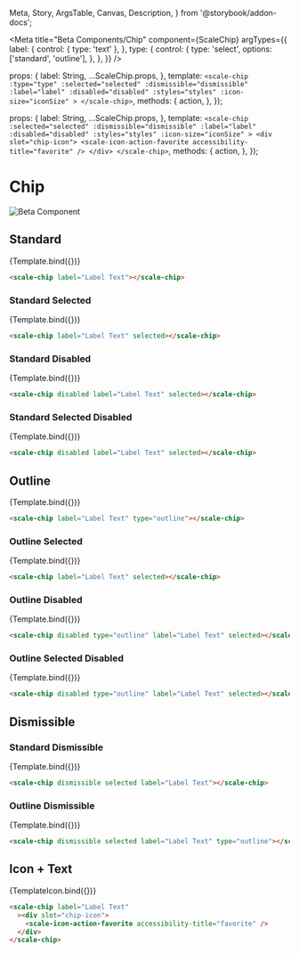   Meta,
  Story,
  ArgsTable,
  Canvas,
  Description,
} from '@storybook/addon-docs';

<Meta
  title="Beta Components/Chip"
  component={ScaleChip}
  argTypes={{
    label: {
      control: { type: 'text' },
    },
    type: {
      control: {
        type: 'select',
        options: ['standard', 'outline'],
      },
    },
  }}
/>

  props: {
    label: String,
    ...ScaleChip.props,
  },
  template: `
        <scale-chip
            :type="type"
            :selected="selected"
            :dismissible="dismissible"
            :label="label"
            :disabled="disabled"
            :styles="styles"
            :icon-size="iconSize"
        >
        </scale-chip>
  `,
  methods: {
    action,
  },
});

  props: {
    label: String,
    ...ScaleChip.props,
  },
  template: `
    <scale-chip
      :selected="selected"
      :dismissible="dismissible"
      :label="label"
      :disabled="disabled"
      :styles="styles"
      :icon-size="iconSize"
      >
      <div slot="chip-icon">
        <scale-icon-action-favorite accessibility-title="favorite" />
      </div>
    </scale-chip>
  `,
  methods: {
    action,
  },
});

<div
  style={{
    display: 'inline-flex',
    alignItems: 'center',
    justifyContent: 'space-between',
    width: '100%',
  }}
>
  <h1>Chip</h1>
  <img src="assets/beta.png" alt="Beta Component" />
</div>

## Standard

<Canvas withSource="none">
  <Story
    name="Standard"
    args={{
      label: 'Label Text',
    }}
  >
    {Template.bind({})}
  </Story>
</Canvas>

<ArgsTable story="Standard" />

```html
<scale-chip label="Label Text"></scale-chip>
```

### Standard Selected

<Canvas withSource="none">
  <Story
    name="Standard Selected"
    args={{
      label: 'Label Text',
      selected: true,
    }}
  >
    {Template.bind({})}
  </Story>
</Canvas>

```html
<scale-chip label="Label Text" selected></scale-chip>
```

### Standard Disabled

<Canvas withSource="none">
  <Story
    name="Standard Disabled"
    args={{
      label: 'Label Text',
      disabled: true,
    }}
  >
    {Template.bind({})}
  </Story>
</Canvas>

```html
<scale-chip disabled label="Label Text" selected></scale-chip>
```

### Standard Selected Disabled

<Canvas withSource="none">
  <Story
    name="Standard Selected Disabled"
    args={{
      label: 'Label Text',
      disabled: true,
      selected: true,
    }}
  >
    {Template.bind({})}
  </Story>
</Canvas>

```html
<scale-chip disabled label="Label Text" selected></scale-chip>
```

## Outline

<Canvas withSource="none">
  <Story
    name="Outline"
    args={{
      label: 'Label Text',
      type: 'outline',
    }}
  >
    {Template.bind({})}
  </Story>
</Canvas>

```html
<scale-chip label="Label Text" type="outline"></scale-chip>
```

### Outline Selected

<Canvas withSource="none">
  <Story
    name="Outline Selected"
    args={{
      label: 'Label Text',
      type: 'outline',
      selected: true,
    }}
  >
    {Template.bind({})}
  </Story>
</Canvas>

```html
<scale-chip label="Label Text" selected></scale-chip>
```

### Outline Disabled

<Canvas withSource="none">
  <Story
    name="Outline Disabled"
    args={{
      type: 'outlined',
      label: 'Label Text',
      disabled: true,
    }}
  >
    {Template.bind({})}
  </Story>
</Canvas>

```html
<scale-chip disabled type="outline" label="Label Text" selected></scale-chip>
```

### Outline Selected Disabled

<Canvas withSource="none">
  <Story
    name="Outline Selected Disabled"
    args={{
      type: 'outlined',
      label: 'Label Text',
      disabled: true,
      selected: true,
    }}
  >
    {Template.bind({})}
  </Story>
</Canvas>

```html
<scale-chip disabled type="outline" label="Label Text" selected></scale-chip>
```

## Dismissible

### Standard Dismissible

<Canvas withSource="none">
  <Story
    name="Standard Dismissible"
    args={{
      label: 'Label Text',
      dismissible: true,
      selected: true,
    }}
  >
    {Template.bind({})}
  </Story>
</Canvas>

```html
<scale-chip dismissible selected label="Label Text"></scale-chip>
```

### Outline Dismissible

<Canvas withSource="none">
  <Story
    name="Outline Dismissible"
    args={{
      label: 'Label Text',
      dismissible: true,
      type: 'outline',
    }}
  >
    {Template.bind({})}
  </Story>
</Canvas>

```html
<scale-chip dismissible selected label="Label Text" type="outline"></scale-chip>
```

## Icon + Text

<Canvas withSource="none">
  <Story
    name="Icon+Text"
    args={{
      label: 'Label Text',
    }}
  >
    {TemplateIcon.bind({})}
  </Story>
</Canvas>

```html
<scale-chip label="Label Text"
  ><div slot="chip-icon">
    <scale-icon-action-favorite accessibility-title="favorite" />
  </div>
</scale-chip>
```
